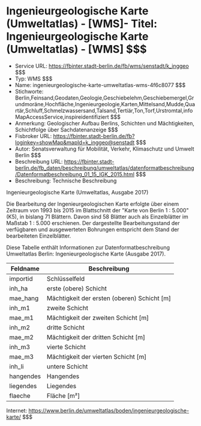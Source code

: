 # Ingenieurgeologische Karte (Umweltatlas) - [WMS]- Titel: Ingenieurgeologische Karte (Umweltatlas) - [WMS] $$$
- Service URL: https://fbinter.stadt-berlin.de/fb/wms/senstadt/k_inggeo $$$
- Typ: WMS $$$
- Name: ingenieurgeologische-karte-umweltatlas-wms-4f6c8077 $$$
- Stichworte: Berlin,Feinsand,Geodaten,Geologie,Geschiebelehm,Geschiebemergel,Grundmoräne,Hochfläche,Ingenieurgeologie,Karten,Mittelsand,Mudde,Quartär,Schluff,Schmelzwassersand,Talsand,Tertiär,Ton,Torf,Urstromtal,infoMapAccessService,inspireidentifiziert $$$
- Anmerkung: Geologischer Aufbau Berlins, Schichten und Mächtigkeiten, Schichtfolge über Sachdatenanzeige $$$
- Fisbroker URL: https://fbinter.stadt-berlin.de/fb?loginkey=showMap&mapId=k_inggeo@senstadt $$$
- Autor: Senatsverwaltung für Mobilität, Verkehr, Klimaschutz und Umwelt Berlin $$$
- Beschreibung URL: https://fbinter.stadt-berlin.de/fb_daten/beschreibung/umweltatlas/datenformatbeschreibung/Datenformatbeschreibung_01_15_IGK_2015.html $$$
- Beschreibung: Technische Beschreibung 

Ingenieurgeologische Karte (Umweltatlas, Ausgabe 2017)

Die Bearbeitung der Ingenieurgeologischen Karte erfolgte über einem Zeitraum von 1993 bis 2015 im Blattschnitt der "Karte von Berlin 1 : 5.000" (K5), in bislang 71 Blättern. Davon sind 58 Blätter auch als Einzelblätter im Maßstab 1 : 5.000 erschienen. Der dargestellte Bearbeitungsstand der verfügbaren und ausgewerteten Bohrungen entspricht dem Stand der bearbeiteten Einzelblätter.

Diese Tabelle enthält Informationen zur Datenformatbeschreibung Umweltatlas Berlin: Ingenieurgeologische Karte (Ausgabe 2017).

| Feldname  | Beschreibung                                  |
| --------- | --------------------------------------------- |
| importid  | Schlüsselfeld                                 |
| inh\_ha   | erste (obere) Schicht                         |
| mae\_hang | Mächtigkeit der ersten (oberen) Schicht \[m\] |
| inh\_m1   | zweite Schicht                                |
| mae\_m1   | Mächtigkeit der zweiten Schicht \[m\]         |
| inh\_m2   | dritte Schicht                                |
| mae\_m2   | Mächtigkeit der dritten Schicht \[m\]         |
| inh\_m3   | vierte Schicht                                |
| mae\_m3   | Mächtigkeit der vierten Schicht \[m\]         |
| inh\_li   | untere Schicht                                |
| hangendes | Hangendes                                     |
| liegendes | Liegendes                                     |
| flaeche   | Fläche \[m²\]                                 |

Internet: https://www.berlin.de/umweltatlas/boden/ingenieurgeologische-karte/ $$$
